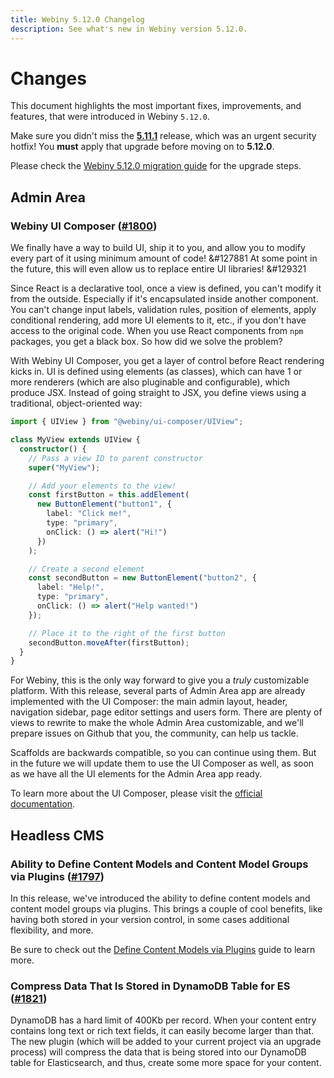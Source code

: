 ```yaml
---
title: Webiny 5.12.0 Changelog
description: See what's new in Webiny version 5.12.0.
---
```



# Changes

This document highlights the most important fixes, improvements, and features, that were introduced in Webiny `5.12.0`.

<Alert type="info" title="How To Upgrade?">

Make sure you didn't miss the **[5.11.1](/docs/release-notes/5.11.1/changelog)** release, which was an urgent security hotfix! You **must** apply that upgrade before moving on to **5.12.0**.

Please check the [Webiny 5.12.0 migration guide](//docs/release-notes/5.12.0/upgrade-guide) for the upgrade steps.

</Alert>

## Admin Area

### Webiny UI Composer ([#1800](https://github.com/webiny/webiny-js/pull/1800))

We finally have a way to build UI, ship it to you, and allow you to modify every part of it using minimum amount of code! &#127881 At some point in the future, this will even allow us to replace entire UI libraries! &#129321

Since React is a declarative tool, once a view is defined, you can't modify it from the outside. Especially if it's encapsulated inside another component. You can't change input labels, validation rules, position of elements, apply conditional rendering, add more UI elements to it, etc., if you don't have access to the original code. When you use React components from `npm` packages, you get a black box. So how did we solve the problem?

With Webiny UI Composer, you get a layer of control before React rendering kicks in. UI is defined using elements (as classes), which can have 1 or more renderers (which are also pluginable and configurable), which produce JSX. Instead of going straight to JSX, you define views using a traditional, object-oriented way:

```ts Defining a View
import { UIView } from "@webiny/ui-composer/UIView";

class MyView extends UIView {
  constructor() {
    // Pass a view ID to parent constructor
    super("MyView");

    // Add your elements to the view!
    const firstButton = this.addElement(
      new ButtonElement("button1", {
        label: "Click me!",
        type: "primary",
        onClick: () => alert("Hi!")
      })
    );

    // Create a second element
    const secondButton = new ButtonElement("button2", {
      label: "Help!",
      type: "primary",
      onClick: () => alert("Help wanted!")
    });

    // Place it to the right of the first button
    secondButton.moveAfter(firstButton);
  }
}
```

For Webiny, this is the only way forward to give you a _truly_ customizable platform. With this release, several parts of Admin Area app are already implemented with the UI Composer: the main admin layout, header, navigation sidebar, page editor settings and users form. There are plenty of views to rewrite to make the whole Admin Area customizable, and we'll prepare issues on Github that you, the community, can help us tackle.

Scaffolds are backwards compatible, so you can continue using them. But in the future we will update them to use the UI Composer as well, as soon as we have all the UI elements for the Admin Area app ready.

To learn more about the UI Composer, please visit the [official documentation](/docs/key-topics/ui-composer/introduction).

## Headless CMS

### Ability to Define Content Models and Content Model Groups via Plugins ([#1797](https://github.com/webiny/webiny-js/pull/1797))

In this release, we've introduced the ability to define content models and content model groups via plugins. This brings a couple of cool benefits, like having both stored in your version control, in some cases additional flexibility, and more.

Be sure to check out the [Define Content Models via Plugins](/docs/how-to-guides/webiny-applications/headless-cms/content-model-plugins) guide to learn more.

### Compress Data That Is Stored in DynamoDB Table for ES ([#1821](https://github.com/webiny/webiny-js/pull/1821))

DynamoDB has a hard limit of 400Kb per record. When your content entry contains long text or rich text fields, it can easily become larger than that. The new plugin (which will be added to your current project via an upgrade process) will compress the data that is being stored into our DynamoDB table for Elasticsearch, and thus, create some more space for your content.
